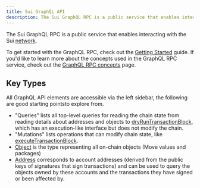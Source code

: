```yaml
---
title: Sui GraphQL API
description: The Sui GraphQL RPC is a public service that enables interacting with the Sui network.
---
```


The Sui GraphQL RPC is a public service that enables interacting with the Sui [network](https://sui.io/networkinfo).

To get started with the GraphQL RPC, check out the [Getting Started](/guides/developer/getting-started/graphql-rpc.mdx) guide. If you'd like to learn more about the concepts used in the GraphQL RPC service, check out the [GraphQL RPC concepts](/concepts/graphql-rpc.mdx) page.

## Key Types

All GraphQL API elements are accessible via the left sidebar, the following are good starting pointsto explore from.

- "Queries" lists all top-level queries for reading the chain state from reading details about addresses and objects to [dryRunTransactionBlock](/references/sui-graphql/reference/queries/dry-run-transaction-block), which has an execution-like interface but does not modify the chain.
- "Mutations" lists operations that can modify chain state, like [executeTransactionBlock](/references/sui-graphql/reference/mutations/execute-transaction-block).
- [Object](/references/sui-graphql/reference/objects/object) is the type representing all on-chain objects (Move values and packages)
- [Address](/references/sui-graphql/reference/objects/address) corresponds to account addresses (derived from the public keys of signatures that sign transactions) and can be used to query the objects owned by these accounts and the transactions they have signed or been affected by.
